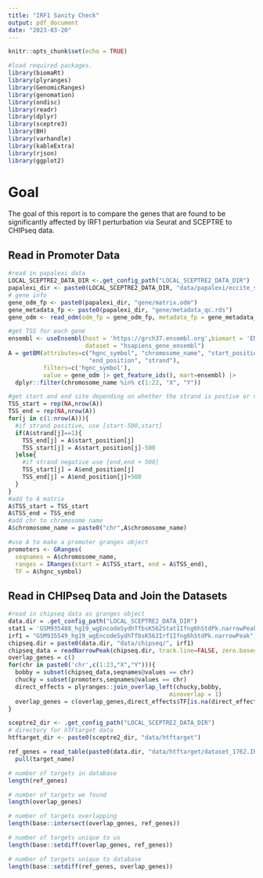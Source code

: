 ```yaml
---
title: "IRF1 Sanity Check"
output: pdf_document
date: "2023-03-20"
---
```


```r
knitr::opts_chunk$set(echo = TRUE)
```

```r
#load required packages.
library(biomaRt)
library(plyranges)
library(GenomicRanges)
library(genomation)
library(ondisc) 
library(readr)
library(dplyr)
library(sceptre3)
library(BH)
library(varhandle)
library(kableExtra)
library(rjson)
library(ggplot2)
```

# Goal

The goal of this report is to compare the genes that are found to be significantly affected by IRF1 perturbation via Seurat and SCEPTRE to CHIPseq data. 

## Read in Promoter Data

```r
#read in papalexi data
LOCAL_SCEPTRE2_DATA_DIR <-.get_config_path("LOCAL_SCEPTRE2_DATA_DIR")
papalexi_dir <- paste0(LOCAL_SCEPTRE2_DATA_DIR, "data/papalexi/eccite_screen/")
# gene info
gene_odm_fp <- paste0(papalexi_dir, "gene/matrix.odm")
gene_metadata_fp <- paste0(papalexi_dir, "gene/metadata_qc.rds")
gene_odm <- read_odm(odm_fp = gene_odm_fp, metadata_fp = gene_metadata_fp)
```


```r
#get TSS for each gene 
ensembl <- useEnsembl(host = 'https://grch37.ensembl.org',biomart = 'ENSEMBL_MART_ENSEMBL', 
                      dataset = "hsapiens_gene_ensembl")
A = getBM(attributes=c("hgnc_symbol", "chromosome_name", "start_position", 
                       "end_position", "strand"),
          filters=c('hgnc_symbol'),
          value = gene_odm |> get_feature_ids(), mart=ensembl) |>
  dplyr::filter(chromosome_name %in% c(1:22, "X", "Y"))
```

```r
#get start and end site depending on whether the strand is postive or negative 
TSS_start = rep(NA,nrow(A))
TSS_end = rep(NA,nrow(A))
for(j in c(1:nrow(A))){
  #if strand positive, use [start-500,start]
  if(A$strand[j]==1){
    TSS_end[j] = A$start_position[j]
    TSS_start[j] = A$start_position[j]-500
  }else{
    #if strand negative use [end,end + 500]
    TSS_start[j] = A$end_position[j]
    TSS_end[j] = A$end_position[j]+500
  }
}
#add to A matrix 
A$TSS_start = TSS_start
A$TSS_end = TSS_end
#add chr to chromosome name 
A$chromosome_name = paste0("chr",A$chromosome_name)
```

```r
#use A to make a promoter granges object
promoters <- GRanges(
  seqnames = A$chromosome_name,
  ranges = IRanges(start = A$TSS_start, end = A$TSS_end),
  TF = A$hgnc_symbol)
```

## Read in CHIPseq Data and Join the Datasets

```r
#read in chipseq data as granges object 
data.dir = .get_config_path("LOCAL_SCEPTRE2_DATA_DIR")
stat1 = 'GSM935488_hg19_wgEncodeSydhTfbsK562Stat1Ifng6hStdPk.narrowPeak'
irf1 = "GSM935549_hg19_wgEncodeSydhTfbsK562Irf1Ifng6hStdPk.narrowPeak"
chipseq.dir = paste0(data.dir, "data/chipseq/", irf1)
chipseq_data = readNarrowPeak(chipseq.dir, track.line=FALSE, zero.based=TRUE)
overlap_genes = c()
for(chr in paste0('chr',c(1:23,"X","Y"))){
  bobby = subset(chipseq_data,seqnames@values == chr)
  chucky = subset(promoters,seqnames@values == chr)
  direct_effects = plyranges::join_overlap_left(chucky,bobby,
                                              minoverlap = 1)
  overlap_genes = c(overlap_genes,direct_effects$TF[is.na(direct_effects$score)==F])
}
```


```r
sceptre2_dir <- .get_config_path("LOCAL_SCEPTRE2_DATA_DIR")
# directory for hTFtarget data
htftarget_dir <- paste0(sceptre2_dir, "data/htftarget")
```

```r
ref_genes = read_table(paste0(data.dir, "data/htftarget/dataset_1762.IRF1.target.txt")) |>
  pull(target_name)
```

```r
# number of targets in database
length(ref_genes)

# number of targets we found
length(overlap_genes)

# number of targets overlapping
length(base::intersect(overlap_genes, ref_genes))

# number of targets unique to us
length(base::setdiff(overlap_genes, ref_genes))

# number of targets unique to database
length(base::setdiff(ref_genes, overlap_genes))
```
